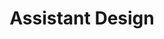 ---
title: Assistant Design
sidebarTitle: "Assistant Design Tips"
description: "Coming Soon....."
icon: "seeding"
iconType: "solid"
---